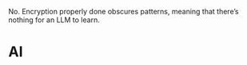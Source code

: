 No. Encryption properly done obscures patterns, meaning that there's nothing for an LLM to learn.

# AI
